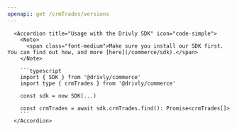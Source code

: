 ```yaml
---
openapi: get /crmTrades/versions
---
```


      <Accordion title="Usage with the Drivly SDK" icon="code-simple">
        <Note>
          <span class="font-medium">Make sure you install our SDK first. You can find out how, and more [here](/commerce/sdk).</span>
        </Note>

        ```typescript
        import { SDK } from '@drivly/commerce'
        import type { crmTrades } from '@drivly/commerce'

        const sdk = new SDK(...)

        const crmTrades = await sdk.crmTrades.find(): Promise<crmTrades[]>
        ```
      </Accordion>
